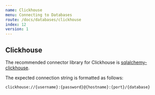 ```yaml
---
name: Clickhouse
menu: Connecting to Databases
route: /docs/databases/clickhouse
index: 12
version: 1
---
```


## Clickhouse

The recommended connector library for Clickhouse is
[sqlalchemy-clickhouse](https://github.com/cloudflare/sqlalchemy-clickhouse).

The expected connection string is formatted as follows:

```
clickhouse://{username}:{password}@{hostname}:{port}/{database}
```
